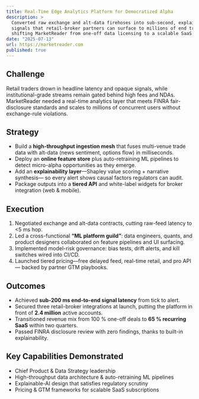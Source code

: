 ```yaml
---
title: Real-Time Edge Analytics Platform for Democratized Alpha
description: >
  Converted raw exchange and alt-data firehoses into sub-second, explainable
  signals that retail-broker partners can surface to millions of end traders—
  shifting MarketReader from one-off data licensing to a scalable SaaS model.
date: "2025-07-13"
url: https://marketreader.com
published: true
---
```


## Challenge  
Retail traders drown in headline latency and opaque signals, while
institutional-grade streams remain gated behind high fees and NDAs. MarketReader
needed a real-time analytics layer that meets FINRA fair-disclosure standards and
scales to millions of concurrent users without exchange-rule violations.

## Strategy  
* Build a **high-throughput ingestion mesh** that fuses multi-venue trade data
  with alt-data (news sentiment, options flow) in milliseconds.  
* Deploy an **online feature store** plus auto-retraining ML pipelines to detect
  micro-alpha opportunities as they emerge.  
* Add an **explainability layer**—Shapley value scoring + narrative synthesis—
  so every alert shows causal factors regulators can audit.  
* Package outputs into a **tiered API** and white-label widgets for broker
  integration (web & mobile).

## Execution  
1. Negotiated exchange and alt-data contracts, cutting raw-feed latency to
   &lt;5 ms hop.  
2. Led a cross-functional **“ML platform guild”**: data engineers, quants, and
   product designers collaborated on feature pipelines and UI surfacing.  
3. Implemented model-risk governance: bias tests, drift alerts, and kill
   switches wired into CI/CD.  
4. Launched tiered pricing—free delayed feed, real-time retail, and pro API—
   backed by partner GTM playbooks.

## Outcomes  
* Achieved **sub-200 ms end-to-end signal latency** from tick to alert.  
* Secured three retail-broker integrations at launch, putting the platform in
  front of **2.4 million** active accounts.  
* Transitioned revenue mix from 100 % one-off deals to **65 % recurring SaaS**
  within two quarters.  
* Passed FINRA disclosure review with zero findings, thanks to built-in
  explainability.

## Key Capabilities Demonstrated  
* Chief Product & Data Strategy leadership  
* High-throughput data architecture & auto-retraining ML pipelines  
* Explainable-AI design that satisfies regulatory scrutiny  
* Pricing & GTM frameworks for scalable SaaS subscriptions
